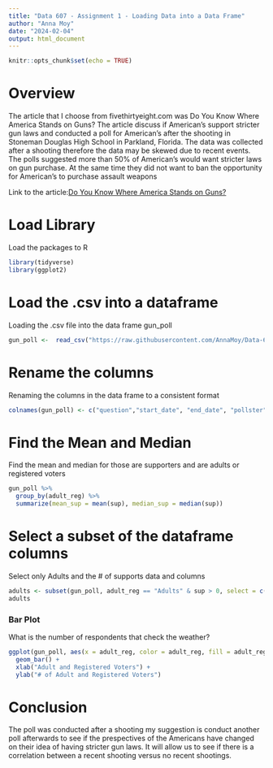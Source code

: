```yaml
---
title: "Data 607 - Assignment 1 - Loading Data into a Data Frame"
author: "Anna Moy"
date: "2024-02-04"
output: html_document
---
```


```r
knitr::opts_chunk$set(echo = TRUE)
```

# Overview

The article that I choose from fivethirtyeight.com was Do You Know Where America Stands on Guns? The article discuss if American's support stricter gun laws and conducted a poll for American's after the shooting in Stoneman Douglas High School in Parkland, Florida. The data was collected after a shooting therefore the data may be skewed due to recent events. The polls suggested more than 50% of American's would want stricter laws on gun purchase. At the same time they did not want to ban the opportunity for American's to purchase assault weapons

Link to the article:[Do You Know Where America Stands on Guns?]()

# Load Library

Load the packages to R
```r
library(tidyverse)
library(ggplot2)
```

# Load the .csv into a dataframe

Loading the .csv file into the data frame gun_poll
```r
gun_poll <-  read_csv("https://raw.githubusercontent.com/AnnaMoy/Data-607/main/guns-polls.csv")
```

# Rename the columns

Renaming the columns in the data frame to a consistent format
```r
colnames(gun_poll) <- c("question","start_date", "end_date", "pollster","adult_reg","sup", "rep_sup", "demo_supp", "web")
```

# Find the Mean and Median

Find the mean and median for those are supporters and are adults or registered voters
```r
gun_poll %>%
  group_by(adult_reg) %>%
  summarize(mean_sup = mean(sup), median_sup = median(sup))
```

# Select a subset of the dataframe columns
Select only Adults and the # of supports data and columns
``` r
adults <- subset(gun_poll, adult_reg == "Adults" & sup > 0, select = c(adult_reg, sup))
adults
```

### Bar Plot

What is the number of respondents that check the weather?

```r
ggplot(gun_poll, aes(x = adult_reg, color = adult_reg, fill = adult_reg)) +
  geom_bar() +
  xlab("Adult and Registered Voters") +
  ylab("# of Adult and Registered Voters")
```

# Conclusion
The poll was conducted after a shooting my suggestion is conduct another poll afterwards to see if the prespectives of the Americans have changed on their idea of having stricter gun laws. It will allow us to see if there is a correlation between a recent shooting versus no recent shootings. 

